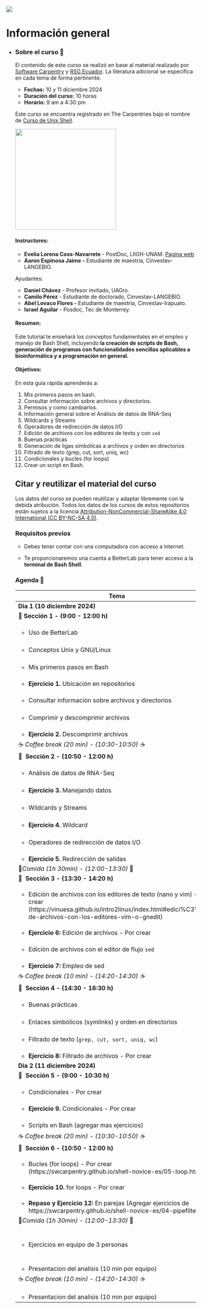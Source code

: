::: {layout-ncol="2"}
![](rsgMexico.jpg)
:::

# Información general {.unnumbered}

-   ::: {.panel-tabset group="globalInfo"}
    ### Sobre el curso 📌

    El contenido de este curso se realizó en base al material realizado por [Software Carpentry](https://swcarpentry.github.io/shell-novice-es/) y [RSG Ecuador](https://rsg-ecuador.github.io/unix.bioinfo.rsgecuador/README.html). La literatura adicional se especifica en cada tema de forma pertinente.

    -   **Fechas:** 10 y 11 diciembre 2024
    -   **Duración del curso:** 10 horas
    -   **Horario:** 9 am a 4:30 pm

    Este curso se encuentra registrado en The Carpentries bajo el nombre de [Curso de Unix Shell](https://iscb-rsg-mexico.github.io/2024-12-10-Workshop-Bash/).

    ![](img/flyer_workshopBash.jpg){width="268"}

    #### **Instructores:**

    -   **Evelia Lorena Coss-Navarrete** - PostDoc, LIIGH-UNAM. [Pagina web](https://eveliacoss.github.io/)
    -   **Aaron Espinosa Jaime -** Estudiante de maestria, Cinvestav-LANGEBIO.

    Ayudantes:

    -   **Daniel Chávez** - Profesor invitado, UAGro.
    -   **Camilo Pérez** - Estudiante de doctorado, Cinvestav-LANGEBIO.
    -   **Abel Lovaco Flores -** Estudiante de maestria, Cinvestav-Irapuato.
    -   **Israel Aguilar** - Posdoc, Tec de Monterrey.

    #### **Resumen:**

    Este tutorial te enseñará los conceptos fundamentales en el empleo y manejo de Bash Shell, incluyendo **la creación de scripts de Bash, generación de programas con funcionalidades sencillas aplicables a bioinformática y a programación en general.**

    #### **Objetivos:**

    En esta guía rápida aprenderás a:

    1.  Mis primeros pasos en bash.
    2.  Consultar información sobre archivos y directorios.
    3.  Permisos y como cambiarlos.
    4.  Información general sobre el Análisis de datos de RNA-Seq
    5.  Wildcards y Streams
    6.  Operadores de redirección de datos I/O
    7.  Edición de archivos con los editores de texto y con `sed`
    8.  Buenas prácticas
    9.  Generación de ligas simbólicas a archivos y orden en directorios
    10. Filtrado de texto (grep, cut, sort, uniq, wc) 
    11. Condicionales y bucles (for loops)
    12. Crear un script en Bash.

    ## Citar y reutilizar el material del curso

    Los datos del curso se pueden reutilizar y adaptar libremente con la debida atribución. Todos los datos de los cursos de estos repositorios están sujetos a la licencia [Attribution-NonCommercial-ShareAlike 4.0 International (CC BY-NC-SA 4.0)](https://creativecommons.org/licenses/by-nc-sa/4.0/).

    ### Requisitos previos

    -   Debes tener contar con una computadora con acceso a internet.

    -   Te proporcionaremos una cuenta a BetterLab para tener acceso a la **terminal de Bash Shell**.

    ### Agenda 📆 {#agenda}

    +--------------------------------------------------------------------------------------------------------------------------------------------------------------------------------------+---------+-------------------------------+
    | Tema                                                                                                                                                                                 | Tiempo  | Instructor                    |
    +======================================================================================================================================================================================+:=======:+===============================+
    | **Dia 1** **(10 diciembre 2024)**                                                                                                                                                    |         |                               |
    +--------------------------------------------------------------------------------------------------------------------------------------------------------------------------------------+---------+-------------------------------+
    | 🔷 **Sección** **1 - (9:00 - 12:00 h)**                                                                                                                                              |         |                               |
    +--------------------------------------------------------------------------------------------------------------------------------------------------------------------------------------+---------+-------------------------------+
    | -   Uso de BetterLab                                                                                                                                                                 | 10 min  | Aaron Espinosa                |
    +--------------------------------------------------------------------------------------------------------------------------------------------------------------------------------------+---------+-------------------------------+
    | -   Conceptos Unix y GNU/Linux                                                                                                                                                       | 10 min  | Evelia Coss                   |
    +--------------------------------------------------------------------------------------------------------------------------------------------------------------------------------------+---------+-------------------------------+
    | -   Mis primeros pasos en Bash                                                                                                                                                       | 10 min  | Evelia Coss                   |
    +--------------------------------------------------------------------------------------------------------------------------------------------------------------------------------------+---------+-------------------------------+
    | -   **Ejercicio 1.** Ubicación en repositorios                                                                                                                                       | 5 min   |                               |
    +--------------------------------------------------------------------------------------------------------------------------------------------------------------------------------------+---------+-------------------------------+
    | -   Consultar información sobre archivos y directorios                                                                                                                               | 10 min  | Aaron Espinosa                |
    +--------------------------------------------------------------------------------------------------------------------------------------------------------------------------------------+---------+-------------------------------+
    | -   Comprimir y descomprimir archivos                                                                                                                                                | 5 min   | Aaron Espinosa                |
    +--------------------------------------------------------------------------------------------------------------------------------------------------------------------------------------+---------+-------------------------------+
    | -   **Ejercicio 2.** Descomprimir archivos                                                                                                                                           | 5 min   |                               |
    +--------------------------------------------------------------------------------------------------------------------------------------------------------------------------------------+---------+-------------------------------+
    | ☕ *Coffee break (20 min) - (10:30-10:50) ☕*                                                                                                                                        | 20 min  |                               |
    +--------------------------------------------------------------------------------------------------------------------------------------------------------------------------------------+---------+-------------------------------+
    | 🔷  **Sección** **2 - (10:50 - 12:00 h)**                                                                                                                                            |         |                               |
    +--------------------------------------------------------------------------------------------------------------------------------------------------------------------------------------+---------+-------------------------------+
    | -   Análisis de datos de RNA-Seq                                                                                                                                                     | 20 min  | Aaron Espinosa                |
    +--------------------------------------------------------------------------------------------------------------------------------------------------------------------------------------+---------+-------------------------------+
    | -   **Ejercicio 3.** Manejando datos                                                                                                                                                 | 10 min  | Aaron Espinosa                |
    +--------------------------------------------------------------------------------------------------------------------------------------------------------------------------------------+---------+-------------------------------+
    | -   Wildcards y Streams                                                                                                                                                              | 10 min  | Aaron Espinosa                |
    +--------------------------------------------------------------------------------------------------------------------------------------------------------------------------------------+---------+-------------------------------+
    | -   **Ejercicio 4.** Wildcard                                                                                                                                                        | 10 min  | Aaron Espinosa                |
    +--------------------------------------------------------------------------------------------------------------------------------------------------------------------------------------+---------+-------------------------------+
    | -   Operadores de redirección de datos I/O                                                                                                                                           | 10 min  | Aaron Espinosa                |
    +--------------------------------------------------------------------------------------------------------------------------------------------------------------------------------------+---------+-------------------------------+
    | -   **Ejercicio 5.** Redirección de salidas                                                                                                                                          | 10 min  |                               |
    +--------------------------------------------------------------------------------------------------------------------------------------------------------------------------------------+---------+-------------------------------+
    | 🍕*Comida (1h 30min) - (12:00-13:30)* 🍕                                                                                                                                             |         |                               |
    +--------------------------------------------------------------------------------------------------------------------------------------------------------------------------------------+---------+-------------------------------+
    | 🔷  **Sección 3 - (13:30 - 14:20 h)**                                                                                                                                                |         |                               |
    +--------------------------------------------------------------------------------------------------------------------------------------------------------------------------------------+---------+-------------------------------+
    | -   Edición de archivos con los editores de texto (nano y vim) - Por crear (https://vinuesa.github.io/intro2linux/index.html#edici%C3%B3n-de-archivos-con-los-editores-vim-o-gnedit) | 10 min  | Aaron Espinosa                |
    +--------------------------------------------------------------------------------------------------------------------------------------------------------------------------------------+---------+-------------------------------+
    | -   **Ejercicio 6:** Edición de archivos - Por crear                                                                                                                                 | 10 min  |                               |
    +--------------------------------------------------------------------------------------------------------------------------------------------------------------------------------------+---------+-------------------------------+
    | -   Edición de archivos con el editor de flujo `sed`                                                                                                                                 | 15 min  | Aaron Espinosa                |
    +--------------------------------------------------------------------------------------------------------------------------------------------------------------------------------------+---------+-------------------------------+
    | -   **Ejercicio 7:** Empleo de sed                                                                                                                                                   | 10 min  |                               |
    +--------------------------------------------------------------------------------------------------------------------------------------------------------------------------------------+---------+-------------------------------+
    | ☕ *Coffee break (10 min) - (14:20-14:30) ☕*                                                                                                                                        | 10 min  |                               |
    +--------------------------------------------------------------------------------------------------------------------------------------------------------------------------------------+---------+-------------------------------+
    | 🔷  **Sección 4 - (14:30 - 16:30 h)**                                                                                                                                                |         |                               |
    +--------------------------------------------------------------------------------------------------------------------------------------------------------------------------------------+---------+-------------------------------+
    | -   Buenas prácticas                                                                                                                                                                 | 15 min  | Evelia Coss                   |
    +--------------------------------------------------------------------------------------------------------------------------------------------------------------------------------------+---------+-------------------------------+
    | -   Enlaces simbólicos (symlinks) y orden en directorios                                                                                                                             | 15 min  | Evelia Coss                   |
    +--------------------------------------------------------------------------------------------------------------------------------------------------------------------------------------+---------+-------------------------------+
    | -   Filtrado de texto (`grep, cut, sort, uniq, wc`)                                                                                                                                  | 20 min  | Evelia Coss                   |
    +--------------------------------------------------------------------------------------------------------------------------------------------------------------------------------------+---------+-------------------------------+
    | -   **Ejercicio 8:** Filtrado de archivos - Por crear                                                                                                                                | 20 min  |                               |
    +--------------------------------------------------------------------------------------------------------------------------------------------------------------------------------------+---------+-------------------------------+
    | **Dia 2 (11 diciembre 2024)**                                                                                                                                                        |         |                               |
    +--------------------------------------------------------------------------------------------------------------------------------------------------------------------------------------+---------+-------------------------------+
    | 🔷  **Sección 5 - (9:00 - 10:30 h)**                                                                                                                                                 |         |                               |
    +--------------------------------------------------------------------------------------------------------------------------------------------------------------------------------------+---------+-------------------------------+
    | -   Condicionales - Por crear                                                                                                                                                        | 10 min  | Aaron Espinosa                |
    +--------------------------------------------------------------------------------------------------------------------------------------------------------------------------------------+---------+-------------------------------+
    | -   **Ejercicio 9.** Condicionales - Por crear                                                                                                                                       | 10 min  |                               |
    +--------------------------------------------------------------------------------------------------------------------------------------------------------------------------------------+---------+-------------------------------+
    | -   Scripts en Bash (agregar mas ejercicios)                                                                                                                                         | 30 min  | Aaron Espinosa                |
    +--------------------------------------------------------------------------------------------------------------------------------------------------------------------------------------+---------+-------------------------------+
    | ☕ *Coffee break (20 min) - (10:30-10:50) ☕*                                                                                                                                        |         |                               |
    +--------------------------------------------------------------------------------------------------------------------------------------------------------------------------------------+---------+-------------------------------+
    | 🔷  **Sección** **6 - (10:50 - 12:00 h)**                                                                                                                                            |         |                               |
    +--------------------------------------------------------------------------------------------------------------------------------------------------------------------------------------+---------+-------------------------------+
    | -   Bucles (for loops) - Por crear (https://swcarpentry.github.io/shell-novice-es/05-loop.html)                                                                                      | 15 min  | Aaron Espinosa                |
    +--------------------------------------------------------------------------------------------------------------------------------------------------------------------------------------+---------+-------------------------------+
    | -   **Ejercicio 10.** for loops - Por crear                                                                                                                                          | 10 min  |                               |
    +--------------------------------------------------------------------------------------------------------------------------------------------------------------------------------------+---------+-------------------------------+
    | -   **Repaso y Ejercicio 12:** En parejas (Agregar ejercicios de https://swcarpentry.github.io/shell-novice-es/04-pipefilter.html)                                                   | 35 min  | Aaron Espinosa                |
    +--------------------------------------------------------------------------------------------------------------------------------------------------------------------------------------+---------+-------------------------------+
    | 🍕*Comida (1h 30min) - (12:00-13:30)* 🍕                                                                                                                                             |         |                               |
    +--------------------------------------------------------------------------------------------------------------------------------------------------------------------------------------+---------+-------------------------------+
    | -   Ejercicios en equipo de 3 personas                                                                                                                                               | 40 min  | Evelia Coss y Aaron Espinosa  |
    +--------------------------------------------------------------------------------------------------------------------------------------------------------------------------------------+---------+-------------------------------+
    | -   Presentacion del analisis (10 min por equipo)                                                                                                                                    | 10 min  |                               |
    +--------------------------------------------------------------------------------------------------------------------------------------------------------------------------------------+---------+-------------------------------+
    | ☕ *Coffee break (10 min) - (14:20-14:30) ☕*                                                                                                                                        |         |                               |
    +--------------------------------------------------------------------------------------------------------------------------------------------------------------------------------------+---------+-------------------------------+
    | -   Presentacion del analisis (10 min por equipo)                                                                                                                                    | 2 h     |                               |
    +--------------------------------------------------------------------------------------------------------------------------------------------------------------------------------------+---------+-------------------------------+
    :::
